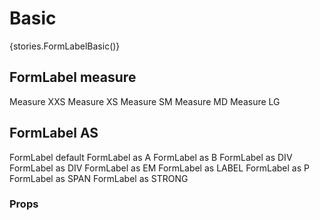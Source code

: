 
<Meta title="Form/Label" component={FormLabel} />

# Basic

<Preview>
    <Story name="Basic">{stories.FormLabelBasic()}</Story>
</Preview>

## FormLabel measure
<Preview>
    <FormLabel measure="xxs" required={true}>Measure XXS</FormLabel>
    <FormLabel measure="xs" required={true}>Measure XS</FormLabel>
    <FormLabel measure="sm" required={true}>Measure SM</FormLabel>
    <FormLabel measure="md" required={true}>Measure MD</FormLabel>
    <FormLabel measure="lg" required={true}>Measure LG</FormLabel>
</Preview>

## FormLabel AS
<Preview>
  <Row>
    <Col col={3}>
      <FormLabel mb={25}>FormLabel default</FormLabel>
    </Col>
    <Col col={3}>
      <FormLabel mb={25} as="a">FormLabel as A</FormLabel>
    </Col>
    <Col col={3}>
      <FormLabel mb={25} as="b">FormLabel as B</FormLabel>
    </Col>
    <Col col={3}>
      <FormLabel mb={25} as="div">FormLabel as DIV</FormLabel>
    </Col>
    <Col col={3}>
      <FormLabel mb={25} as="div">FormLabel as DIV</FormLabel>
    </Col>
    <Col col={3}>
      <FormLabel mb={25} as="em">FormLabel as EM</FormLabel>
    </Col>
    <Col col={3}>
      <FormLabel mb={25} as="label">FormLabel as LABEL</FormLabel>
    </Col>
    <Col col={3}>
      <FormLabel mb={25} as="p" mt={0}>FormLabel as P</FormLabel>
    </Col>
    <Col col={3}>
      <FormLabel mb={25} as="span">FormLabel as SPAN</FormLabel>
    </Col>
    <Col col={3}>
      <FormLabel mb={25} as="strong">FormLabel as STRONG</FormLabel>
    </Col>
  </Row>
</Preview>

### Props
<Props of={FormLabel} />
